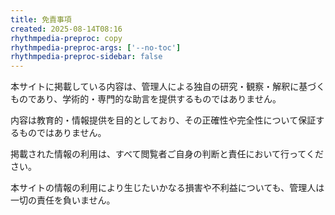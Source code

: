 ```yaml
---
title: 免責事項
created: 2025-08-14T08:16
rhythmpedia-preproc: copy
rhythmpedia-preproc-args: ['--no-toc']
rhythmpedia-preproc-sidebar: false
---
```


本サイトに掲載している内容は、管理人による独自の研究・観察・解釈に基づくものであり、学術的・専門的な助言を提供するものではありません。

内容は教育的・情報提供を目的としており、その正確性や完全性について保証するものではありません。

掲載された情報の利用は、すべて閲覧者ご自身の判断と責任において行ってください。

本サイトの情報の利用により生じたいかなる損害や不利益についても、管理人は一切の責任を負いません。
